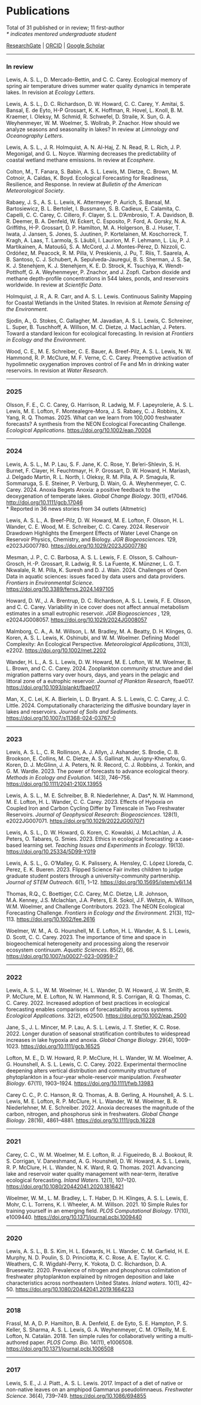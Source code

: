 

# Publications

Total of 31 published or in review; 11 first-author<br>
<i>\* indicates mentored undergraduate student</i>

[ResearchGate](https://www.researchgate.net/profile/Abigail-Lewis-9) | [ORCID](http://orcid.org/0000-0001-9933-4542) | [Google Scholar](https://scholar.google.com/citations?user=RZ_wNlMAAAAJ)

-----

### In review

<span class="asl">Lewis, A. S. L.</span>, D. Mercado-Bettin, and C. C. Carey. Ecological memory of spring air temperature drives summer water quality dynamics in temperate lakes. In revision at <i>Ecology Letters</i>.

<span class="asl">Lewis, A. S. L.</span>, D. C. Richardson, D. W. Howard, C. C. Carey, Y. Amitai, S. Bansal, E. de Eyto, H-P Grossart, K. K. Hoffman, R. Hovel, L. Knoll, B. M. Kraemer, I. Oleksy, M. Schmid, R. Schwefel, D. Straile, X. Sun, G. A. Weyhenmeyer, W. M. Woelmer, S. Wollrab, P. Znachor. How should we analyze seasons and seasonality in lakes? In review at <i>Limnology and Oceanography Letters</i>.

<span class="asl">Lewis, A. S. L.</span>, J. R. Holmquist, A. N. Al-Haj, Z. N. Read, R. L. Rich, J. P. Megonigal, and G. L. Noyce. Warming decreases the predictability of coastal wetland methane emissions. In review at <i>Ecosphere</i>. 

Colton, M., T. Fanara, S. Babin, <span class="asl">A. S. L. Lewis</span>, M. Dietze, C. Brown, M. Cotnoir, A. Caldas, K. Boyd. Ecological Forecasting for Readiness, Resilience, and Response. In review at <i>Bulletin of the American Meteorological Society</i>.

Rabaey, J. S., <span class="asl">A. S. L. Lewis</span>, K. Attermeyer, P. Aurich, S. Bansal, M. Bartosiewicz, B. L. Bertolet, I. Bussmann, S. B. Cadieux, E. Calamita, C. Capelli, C. C. Carey, C. Cillero, F. Clayer, S. L. D'Ambrosio, T. A. Davidson, B. R. Deemer, B. A. Denfeld, W. Eckert, C. Esposito, P. Ford, A. Gorsky, N. A. Griffiths, H-P. Grossart, D. P. Hamilton, M. A. Holgerson, B. J. Huser, T. Iwata, J. Jansen, S. Jones, S. Juutinen, P. Kortelainen, M. Koschorreck, T. Kragh, A. Laas, T. Larmola, S. Läubli, I. Laurion, M. F. Lehmann, L. Liu, P. J. Martikainen, A. Matoušů, S. A. McCord, J. J. Montes-Pérez, D. Nizzoli, C. Ordóñez, M. Peacock, R. M. Pilla, V. Preskienis, J. Pu, T. Riis, T. Saarela, A. B. Santoso, C. J. Schubert, A. Sepulveda-Jauregui, B. S. Sherman, J. S. Sø, K. J. Stenehjem, K. J. Stenehjem, K. E. D. Strock, K. Tsuchiya, K. Wendt-Potthoff, G. A. Weyhenmeyer, P. Znachor, and J. Zopfi. Carbon dioxide and methane depth-profile concentrations in 544 lakes, ponds, and reservoirs worldwide. In review at <i>Scientific Data</i>.

Holmquist, J. R., A. R. Carr, and <span class="asl">A. S. L. Lewis</span>. Continuous Salinity Mapping for Coastal Wetlands in the United States. In revision at <i>Remote Sensing of the Environment</i>.

Sjodin, A., G. Stokes, C. Gallagher, M. Javadian, <span class="asl">A. S. L. Lewis</span>, C. Schreiner, L. Super, B. Tuschhoff, A. Willson, M. C. Dietze, J.  MacLachlan, J. Peters. Toward a standard lexicon for ecological forecasting. In revision at <i>Frontiers in Ecology and the Environment</i>.

Wood, C. E., M. E. Schreiber, C. E. Bauer, A. Breef-Pilz, <span class="asl">A. S. L. Lewis</span>, N. W. Hammond, R. P. McClure, M. F. Verne, C. C. Carey. Preemptive activation of hypolimnetic oxygenation improves control of Fe and Mn in drinking water reservoirs. In revision at <i>Water Research</i>.

-----

### 2025

Olsson, F. E., C. C. Carey, G. Harrison, R. Ladwig, M. F. Lapeyrolerie, <span class="asl">A. S. L. Lewis</span>, M. E. Lofton, F. Montealegre-Mora, J. S. Rabaey, C. J. Robbins, X. Yang, R. Q. Thomas. 2025. What can we learn from 100,000 freshwater forecasts? A synthesis from the NEON Ecological Forecasting Challenge. <i>Ecological Applications</i>. [https://doi.org/10.1002/eap.70004](https://doi.org/10.1002/eap.70004)

---

### 2024

<span class="asl">Lewis, A. S. L.</span>, M. P. Lau, S. F. Jane, K. C. Rose, Y. Be'eri-Shlevin, S. H. Burnet, F. Clayer, H. Feuchtmayr, H. P. Grossart, D. W. Howard, H. Mariash, J. Delgado Martin, R. L. North, I. Oleksy, R. M. Pilla, A. P. Smagula, R. Sommaruga, S. E. Steiner, P. Verburg, D. Wain, G. A. Weyhenmeyer, C. C. Carey. 2024. Anoxia Begets Anoxia: a positive feedback to the deoxygenation of temperate lakes. <i>Global Change Biology</i>. 30(1), e17046. [http://doi.org/10.1111/gcb.17046](http://doi.org/10.1111/gcb.17046)<br>
*	Reported in 36 news stories from 34 outlets (Altmetric)

<span class="asl">Lewis, A. S. L.</span>, A. Breef-Pilz, D. W. Howard, M. E. Lofton, F. Olsson, H. L. Wander, C. E. Wood, M. E. Schreiber, C. C. Carey. 2024. Reservoir Drawdown Highlights the Emergent Effects of Water Level Change on Reservoir Physics, Chemistry, and Biology. <i>JGR Biogeosciences</i>. 129, e2023JG007780. [https://doi.org/10.1029/2023JG007780](https://doi.org/10.1029/2023JG007780)

Mesman, J. P., C. C. Barbosa, <span class="asl">A. S. L. Lewis</span>, F. E. Olsson, S. Calhoun-Grosch, H.-P. Grossart, R. Ladwig, R. S. La Fuente, K. Münzner, L. G. T. Nkwalale, R. M. Pilla, K. Suresh and D. J. Wain. 2024. Challenges of Open Data in aquatic sciences: issues faced by data users and data providers. <i>Frontiers in Environmental Science</i>. [https://doi.org/10.3389/fenvs.2024.1497105](https://doi.org/10.3389/fenvs.2024.1497105)

Howard, D. W., J. A. Brentrup, D. C. Richardson, <span class="asl">A. S. L. Lewis</span>, F. E. Olsson, and C. C. Carey. Variability in ice cover does not affect annual metabolism estimates in a small eutrophic reservoir. <i>JGR Biogeosciences</i> , 129, e2024JG008057. [https://doi.org/10.1029/2024JG008057](https://doi.org/10.1029/2024JG008057)

Malmborg, C. A., A. M. Willson, L. M. Bradley, M. A. Beatty, D. H. Klinges, G. Koren, <span class="asl">A. S. L. Lewis</span>, K. Oshinubi, and W. M. Woelmer. Defining Model Complexity: An Ecological Perspective. <i>Meteorological Applications</i>, 31(3), e2202. [https://doi.org/10.1002/met.2202](https://doi.org/10.1002/met.2202)

Wander, H. L., <span class="asl">A. S. L. Lewis</span>, D. W. Howard, M. E. Lofton, W. M. Woelmer, B. L. Brown, and C. C. Carey. 2024. Zooplankton community structure and diel migration patterns vary over hours, days, and years in the pelagic and littoral zone of a eutrophic reservoir. <i>Journal of Plankton Research</i>, fbae017. [https://doi.org/10.1093/plankt/fbae017](https://doi.org/10.1093/plankt/fbae017)

Man, X., C. Lei, K. A. Bierlein, L. D. Bryant. <span class="asl">A. S. L. Lewis</span>, C. C. Carey, J. C. Little. 2024. Computationally characterizing the diffusive boundary layer in lakes and reservoirs. <i>Journal of Soils and Sediments</i>. [https://doi.org/10.1007/s11368-024-03767-0](https://doi.org/10.1007/s11368-024-03767-0)

-----

### 2023

<span class="asl">Lewis, A. S. L.</span>, C. R. Rollinson, A. J. Allyn, J. Ashander, S. Brodie, C. B. Brookson, E. Collins, M. C. Dietze, A. S. Gallinat, N. Juvigny-Khenafou, G. Koren, D. J. McGlinn, J. A. Peters, N. R. Record, C. J. Robbins, J. Tonkin, and G. M. Wardle. 2023. The power of forecasts to advance ecological theory. <i>Methods in Ecology and Evolution</i>. 14(3), 746–756. [https://doi.org/10.1111/2041-210X.13955](https://doi.org/10.1111/2041-210X.13955)

<span class="asl">Lewis, A. S. L.</span>, M. E. Schreiber, B. R. Niederlehner, A. Das*, N. W. Hammond, M. E. Lofton, H. L. Wander, C. C. Carey. 2023. Effects of Hypoxia on Coupled Iron and Carbon Cycling Differ by Timescale in Two Freshwater Reservoirs. <i>Journal of Geophysical Research: Biogeosciences</i>. 128(1), e2022JG007071. [https://doi.org/10.1029/2022JG007071](https://doi.org/10.1029/2022JG007071)

<span class="asl">Lewis, A. S. L.</span>, D. W. Howard, G. Koren, C. Kowalski, J. McLachlan, J. A. Peters, O. Tabares, G. Smies. 2023. Ethics in ecological forecasting: a case-based learning set. <i>Teaching Issues and Experiments in Ecology</i>. 19(13). [https://doi.org/10.25334/5D99-Y019](https://doi.org/10.25334/5D99-Y019)

<span class="asl">Lewis, A. S. L.</span>, G. O’Malley, G. K. Palissery, A. Hensley, C. López Lloreda, C. Perez, E. K. Bueren. 2023. Flipped Science Fair invites children to judge graduate student posters through a university-community partnership. <i>Journal of STEM Outreach</i>. 6(1), 1–12. [https://doi.org/10.15695/jstem/v6i1.14](https://doi.org/10.15695/jstem/v6i1.14)

Thomas, R.Q., C. Boettiger, C.C. Carey, M.C. Dietze, L.R. Johnson, M.A. Kenney, J.S. Mclachlan, J.A. Peters, E.R. Sokol, J.F. Weltzin, A. Willson, W.M. Woelmer, and Challenge Contributors. 2023. The NEON Ecological Forecasting Challenge. <i>Frontiers in Ecology and the Environment</i>. 21(3), 112–113. [https://doi.org/10.1002/fee.2616](https://doi.org/10.1002/fee.2616)

Woelmer, W. M., A. G. Hounshell, M. E. Lofton, H. L. Wander, <span class="asl">A. S. L. Lewis</span>, D. Scott, C. C. Carey. 2023. The importance of time and space in biogeochemical heterogeneity and processing along the reservoir ecosystem continuum. <i>Aquatic Sciences</i>. 85(2), 66. [https://doi.org/10.1007/s00027-023-00959-7](https://doi.org/10.1007/s00027-023-00959-7)

---

### 2022

<span class="asl">Lewis, A. S. L.</span>, W. M. Woelmer, H. L. Wander, D. W. Howard, J. W. Smith, R. P. McClure, M. E. Lofton, N. W. Hammond, R. S. Corrigan, R. Q. Thomas, C. C. Carey. 2022. Increased adoption of best practices in ecological forecasting enables comparisons of forecastability across systems. <i>Ecological Applications</i>. 32(2), e02500. [https://doi.org/10.1002/eap.2500](https://doi.org/10.1002/eap.2500)

Jane, S., J. L. Mincer, M. P. Lau, <span class="asl">A. S. L. Lewis</span>, J. T. Stetler, K. C. Rose. 2022. Longer duration of seasonal stratification contributes to widespread increases in lake hypoxia and anoxia. <i>Global Change Biology</i>. 29(4), 1009–1023. [https://doi.org/10.1111/gcb.16525](https://doi.org/10.1111/gcb.16525)

Lofton, M. E., D. W. Howard, R. P. McClure, H. L. Wander, W. M. Woelmer, A. G. Hounshell, <span class="asl">A. S. L. Lewis</span>, C. C. Carey. 2022. Experimental thermocline deepening alters vertical distribution and community structure of phytoplankton in a four-year whole-reservoir manipulation. <i>Freshwater Biology</i>. 67(11), 1903–1924. [https://doi.org/10.1111/fwb.13983](https://doi.org/10.1111/fwb.13983)

Carey C. C., P. C. Hanson, R. Q. Thomas, A. B. Gerling, A. Hounshell, <span class="asl">A. S. L. Lewis</span>, M. E. Lofton, R. P. McClure, H. L. Wander, W. M. Woelmer, B. R. Niederlehner, M. E. Schreiber. 2022. Anoxia decreases the magnitude of the carbon, nitrogen, and phosphorus sink in freshwaters. <i>Global Change Biology</i>. 28(16), 4861–4881. [https://doi.org/10.1111/gcb.16228](https://doi.org/10.1111/gcb.16228)

-----

### 2021

Carey, C. C., W. M. Woelmer, M. E. Lofton, R. J. Figueiredo, B. J. Bookout, R. S. Corrigan, V. Daneshmand, A. G. Hounshell, D. W. Howard, <span class="asl">A. S. L. Lewis</span>, R. P. McClure, H. L. Wander, N. K. Ward, R. Q. Thomas. 2021. Advancing lake and reservoir water quality management with near-term, iterative ecological forecasting. <i>Inland Waters</i>. 12(1), 107–120. [https://doi.org/10.1080/20442041.2020.1816421](https://doi.org/10.1080/20442041.2020.1816421)

Woelmer, W. M., L. M. Bradley, L. T. Haber, D. H. Klinges, <span class="asl">A. S. L. Lewis</span>, E. Mohr, C. L. Torrens, K. I. Wheeler, A. M. Willson. 2021. 10 Simple Rules for training yourself in an emerging field. <i>PLOS Computational Biology</i>. 17(10), e1009440. [https://doi.org/10.1371/journal.pcbi.1009440](https://doi.org/10.1371/journal.pcbi.1009440)

---

### 2020

<span class="asl">Lewis, A. S. L.</span>, B. S. Kim, H. L. Edwards, H. L. Wander, C. M. Garfield, H. E. Murphy, N. D. Poulin, S. D. Princiotta, K. C. Rose, A. E. Taylor, K. C. Weathers, C. R. Wigdahl-Perry, K. Yokota, D. C. Richardson, D. A. Bruesewitz. 2020. Prevalence of nitrogen and phosphorus colimitation of freshwater phytoplankton explained by nitrogen deposition and lake characteristics across northeastern United States. <i>Inland waters</i>. 10(1), 42–50. [https://doi.org/10.1080/20442041.2019.1664233](https://doi.org/10.1080/20442041.2019.1664233)

---

### 2018

Frassl, M. A, D. P. Hamilton, B. A. Denfeld, E. de Eyto, S. E. Hampton, P. S. Keller, S. Sharma, <span class="asl">A. S. L. Lewis</span>, G. A. Weyhenmeyer, C. M. O'Reilly, M. E. Lofton, N. Catalán. 2018. Ten simple rules for collaboratively writing a multi-authored paper. <i>PLOS Comp. Bio.</i> 14(11), e1006508. [https://doi.org/10.1371/journal.pcbi.1006508](https://doi.org/10.1371/journal.pcbi.1006508)

---

### 2017

Lewis, S. E., J. J. Piatt., <span class="asl">A. S. L. Lewis</span>. 2017. Impact of a diet of native or non-native leaves on an amphipod Gammarus pseudolimnaeus. <i>Freshwater Science</i>. 36(4), 739–749. [https://doi.org/10.1086/694855](https://doi.org/10.1086/694855)
<br><br><br>
